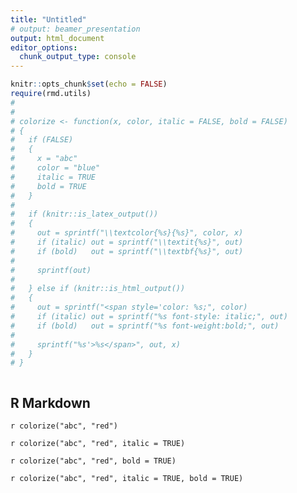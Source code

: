 ```yaml
---
title: "Untitled"
# output: beamer_presentation
output: html_document
editor_options: 
  chunk_output_type: console
---
```


```r
knitr::opts_chunk$set(echo = FALSE)
require(rmd.utils)
# 
# 
# colorize <- function(x, color, italic = FALSE, bold = FALSE)
# {
#   if (FALSE)
#   {
#     x = "abc"
#     color = "blue"
#     italic = TRUE
#     bold = TRUE
#   }
#   
#   if (knitr::is_latex_output())
#   {
#     out = sprintf("\\textcolor{%s}{%s}", color, x)
#     if (italic) out = sprintf("\\textit{%s}", out)
#     if (bold)   out = sprintf("\\textbf{%s}", out)
#     
#     sprintf(out)
#     
#   } else if (knitr::is_html_output())
#   {
#     out = sprintf("<span style='color: %s;", color)
#     if (italic) out = sprintf("%s font-style: italic;", out)
#     if (bold)   out = sprintf("%s font-weight:bold;", out)
#     
#     sprintf("%s'>%s</span>", out, x)
#   }
# }



```

## R Markdown


`r colorize("abc", "red")`

`r colorize("abc", "red", italic = TRUE)`

`r colorize("abc", "red", bold = TRUE)`

`r colorize("abc", "red", italic = TRUE, bold = TRUE)`


